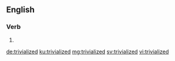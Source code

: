 ==English==

===Verb===
{{head|en|verb form}}

# {{en-past of|trivialize}}

[[de:trivialized]]
[[ku:trivialized]]
[[mg:trivialized]]
[[sv:trivialized]]
[[vi:trivialized]]